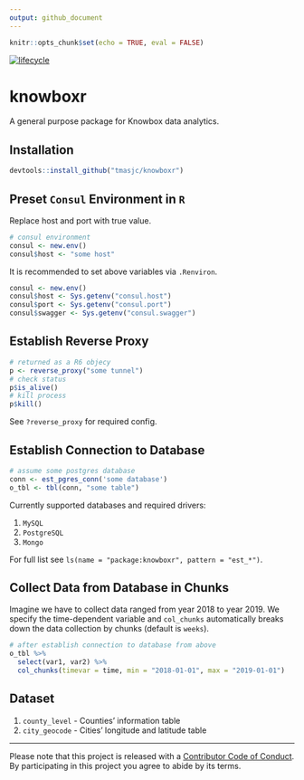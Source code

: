 ```yaml
---
output: github_document
---
```


<!-- README.md is generated from README.Rmd. Please edit that file -->

```r
knitr::opts_chunk$set(echo = TRUE, eval = FALSE)
```

[![lifecycle](https://img.shields.io/badge/lifecycle-experimental-orange.svg)](https://www.tidyverse.org/lifecycle/#experimental)

# knowboxr

A general purpose package for Knowbox data analytics. 

## Installation 

```r
devtools::install_github("tmasjc/knowboxr")
```

## Preset `Consul` Environment in `R`

Replace host and port with true value.

```r
# consul environment
consul <- new.env()
consul$host <- "some host"
```

It is recommended to set above variables via `.Renviron`.

```r
consul <- new.env()
consul$host <- Sys.getenv("consul.host")
consul$port <- Sys.getenv("consul.port")
consul$swagger <- Sys.getenv("consul.swagger")
```

## Establish Reverse Proxy

```r
# returned as a R6 objecy
p <- reverse_proxy("some tunnel")
# check status
p$is_alive()
# kill process
p$kill()
```

See `?reverse_proxy` for required config.

## Establish Connection to Database

```r
# assume some postgres database
conn <- est_pgres_conn('some database')
o_tbl <- tbl(conn, "some table")
```

Currently supported databases and required drivers:

1. `MySQL` 
2. `PostgreSQL` 
3. `Mongo`

For full list see `ls(name = "package:knowboxr", pattern = "est_*")`.

## Collect Data from Database in Chunks

Imagine we have to collect data ranged from year 2018 to year 2019. We specify the time-dependent variable and `col_chunks` automatically breaks down the data collection by chunks (default is `weeks`).

```r
# after establish connection to database from above
o_tbl %>% 
  select(var1, var2) %>% 
  col_chunks(timevar = time, min = "2018-01-01", max = "2019-01-01")
```


## Dataset 

1. `county_level` - Counties' information table
2. `city_geocode` - Cities' longitude and latitude table


____
Please note that this project is released with a [Contributor Code of Conduct](CODE_OF_CONDUCT.md).
By participating in this project you agree to abide by its terms.





